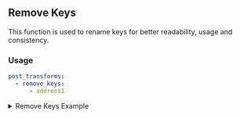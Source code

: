 ## Remove Keys

This function is used to rename keys for better readability, usage and consistency.

<h3> Usage </h3>

```yaml
post_transforms:
  - remove_keys:
      - address1
```

<details>

<summary>Remove Keys Example</summary>

Consider the following data:

```json
[
  {
    firstname: "blah"
    lastname: "blahblah"
    address1: "blah address"
  }
]
```

Using the remove keys function we can remove unnecssary data from your response i.e `address1`.

```yml
# unique name within your organization
name: user_api
version: 0.0.1
description: Retrieve User Details
metrics_enabled: true

global:
  databases:
    main:
      driver: postgres
      conn_string: |
        postgresql://a|env::POSTGRES_USER|:a|env::POSTGRES_PASS|@a|env::POSTGRES_HOST|?connect_timeout=10"

interfaces:
  user/remove-keys:
    output: http
    route: details
    method: POST

    actions:
      - name: CheckBody
        input: a|body
        run_when_succeeded:
          - previous
        assert:
          tests:
            - value: firstname
              is_not_null: true

      - name: CheckUser
        run_when_succeeded:
          - previous
        database: main
        query: |
          SELECT firstname, lastname, address1 FROM customers WHERE firstname LIKE $1 LIMIT 2;
        params:
          - a|CheckBody::firstname|
        assert:
          error_message: "User Does Not Exist"
          tests:
            - value: count()
              is_equal_to: 1
              error_message: "No User Found"
        post_transforms:
          - remove_keys:
              - address1
```

This will result in the below output when the API is called.

```json
{
  "data": {
    "CheckBody": {
      "data": {
        "firstname": "VKUUXF"
      },
      "message": "success",
      "time.ms": 0
    },
    "CheckUser": {
      "data": [
        {
          "firstname": "VKUUXF",
          "lastname": "ITHOMQJNYX"
        }
      ],
      "message": "success",
      "time.ms": 669
    }
  },
  "metrics": {
    "user_api.config.ms": 670
  }
}
```

---

</details>
